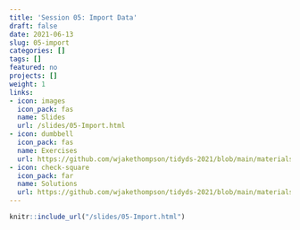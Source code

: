 ```yaml
---
title: 'Session 05: Import Data'
draft: false
date: 2021-06-13
slug: 05-import
categories: []
tags: []
featured: no
projects: []
weight: 1
links:
- icon: images
  icon_pack: fas
  name: Slides
  url: /slides/05-Import.html
- icon: dumbbell
  icon_pack: fas
  name: Exercises
  url: https://github.com/wjakethompson/tidyds-2021/blob/main/materials/exercises/05-import.Rmd
- icon: check-square
  icon_pack: far
  name: Solutions
  url: https://github.com/wjakethompson/tidyds-2021/blob/main/materials/solutions/05-import-solutions.Rmd
---
```


```r
knitr::include_url("/slides/05-Import.html")
```
